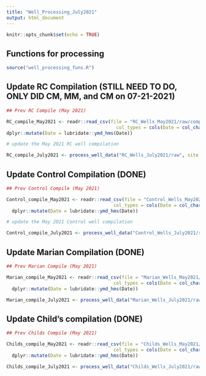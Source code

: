 ```yaml
---
title: "Well_Processing_July2021"
output: html_document
---
```


```r
knitr::opts_chunk$set(echo = TRUE)
```

## Functions for processing

```r

source("well_processing_funs.R")

```
 
## Update RC Compilation (STILL NEED TO DO, ONLY DID CM, MM, and CM on 07-21-2021)

```r

## Prev RC Compile (May 2021)

RC_compile_May2021 <- readr::read_csv(file = "RC_Wells_May2021/raw/compiledwells_RC_May2021.csv", 
                                        col_types = cols(Date = col_character(), .default = col_double())) %>% 
dplyr::mutate(Date = lubridate::ymd_hms(Date))

```

```r

# update the May 2021 RC well compilation 

RC_compile_July2021 <- process_well_data("RC_Wells_July2021/raw", site = "RC", prev_compile = RC_compile_May2021, written_file_name = "compiledwells_RC_July2021.csv")

```

## Update Control Compilation (DONE)

```r

## Prev Control Compile (May 2021)

Control_compile_May2021 <- readr::read_csv(file = "Control_Wells_May2021/raw/compiledwells_Control_May2021.csv", 
                                       col_types = cols(Date = col_character(), .default = col_double())) %>% 
  dplyr::mutate(Date = lubridate::ymd_hms(Date))

```

```r

# update the May 2021 Control well compilation 

Control_compile_July2021 <- process_well_data("Control_Wells_July2021/raw", site = "control", prev_compile = Control_compile_May2021, written_file_name = "compiledwells_Control_July2021.csv")

```

## Update Marian Compilation (DONE)

```r

## Prev Marian Compile (May 2021)

Marian_compile_May2021 <- readr::read_csv(file = "Marian_Wells_May2021/raw/compiledwells_Marian_May2021.csv", 
                                       col_types = cols(Date = col_character(), .default = col_double())) %>% 
  dplyr::mutate(Date = lubridate::ymd_hms(Date))

```

```r

Marian_compile_July2021 <- process_well_data("Marian_Wells_July2021/raw", site = "Marian", prev_compile = Marian_compile_May2021, written_file_name = "compiledwells_Marian_July2021.csv")

```

## Update Child's compilation (DONE)

```r

## Prev Childs Compile (May 2021)

Childs_compile_May2021 <- readr::read_csv(file = "Childs_Wells_May2021/raw/compiledwells_Childs_May2021.csv", 
                                       col_types = cols(Date = col_character(), .default = col_double())) %>% 
  dplyr::mutate(Date = lubridate::ymd_hms(Date))

```

```r

Childs_compile_July2021 <- process_well_data("Childs_Wells_July2021/raw", site = "Childs", prev_compile = Childs_compile_May2021, written_file_name = "compiledwells_Childs_July2021.csv")

```

